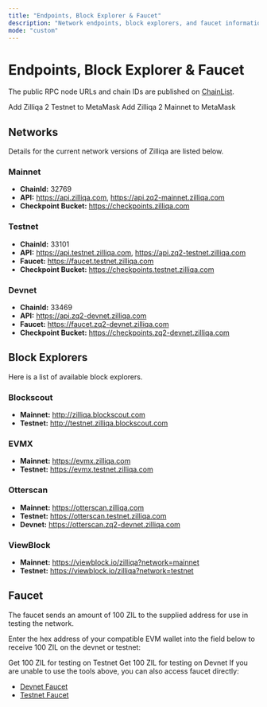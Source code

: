 ```yaml
---
title: "Endpoints, Block Explorer & Faucet"
description: "Network endpoints, block explorers, and faucet information for Zilliqa 2.0"
mode: "custom"
---
```


# Endpoints, Block Explorer & Faucet

The public RPC node URLs and chain IDs are published on [ChainList](https://chainlist.org/?search=zilliqa&testnets=true).

<CardGroup cols={2}>


<Card title="Add Zilliqa 2 Testnet" icon="link" href="#">
  Add Zilliqa 2 Testnet to MetaMask
</Card>


<Card title="Add Zilliqa 2 Mainnet" icon="link" href="#">
  Add Zilliqa 2 Mainnet to MetaMask
</Card>

</CardGroup>

## Networks

Details for the current network versions of Zilliqa are listed below.

### Mainnet

- **ChainId:** 32769
- **API:** https://api.zilliqa.com, https://api.zq2-mainnet.zilliqa.com
- **Checkpoint Bucket:** https://checkpoints.zilliqa.com

### Testnet

- **ChainId:** 33101
- **API:** https://api.testnet.zilliqa.com, https://api.zq2-testnet.zilliqa.com
- **Faucet:** https://faucet.testnet.zilliqa.com
- **Checkpoint Bucket:** https://checkpoints.testnet.zilliqa.com

### Devnet

- **ChainId:** 33469
- **API:** https://api.zq2-devnet.zilliqa.com
- **Faucet:** https://faucet.zq2-devnet.zilliqa.com
- **Checkpoint Bucket:** https://checkpoints.zq2-devnet.zilliqa.com

## Block Explorers

Here is a list of available block explorers.

### Blockscout

- **Mainnet:** http://zilliqa.blockscout.com
- **Testnet:** http://testnet.zilliqa.blockscout.com

### EVMX

- **Mainnet:** https://evmx.zilliqa.com
- **Testnet:** https://evmx.testnet.zilliqa.com

### Otterscan

- **Mainnet:** https://otterscan.zilliqa.com
- **Testnet:** https://otterscan.testnet.zilliqa.com
- **Devnet:** https://otterscan.zq2-devnet.zilliqa.com

### ViewBlock

- **Mainnet:** https://viewblock.io/zilliqa?network=mainnet
- **Testnet:** https://viewblock.io/zilliqa?network=testnet

## Faucet

The faucet sends an amount of 100 ZIL to the supplied address for use in testing the network.

Enter the hex address of your compatible EVM wallet into the field below to receive 100 ZIL on the devnet or testnet:

<CardGroup cols={2}>
  <Card title="Testnet Faucet" icon="droplet" href="https://faucet.testnet.zilliqa.com">
    Get 100 ZIL for testing on Testnet
  </Card>
  <Card title="Devnet Faucet" icon="droplet" href="https://faucet.zq2-devnet.zilliqa.com">
    Get 100 ZIL for testing on Devnet
  </Card>
</CardGroup>

<Note>
  If you are unable to use the tools above, you can also access faucet directly:

  - [Devnet Faucet](https://faucet.zq2-devnet.zilliqa.com)
  - [Testnet Faucet](https://faucet.testnet.zilliqa.com)
</Note>